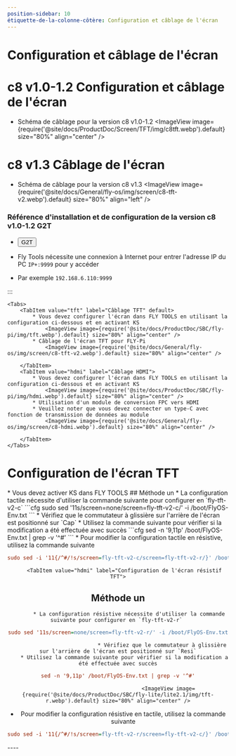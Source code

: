 ```yaml
---
position-sidebar: 10
étiquette-de-la-colonne-côtère: Configuration et câblage de l'écran
---
```


# Configuration et câblage de l'écran

# c8 v1.0-1.2 Configuration et câblage de l'écran

* Schéma de câblage pour la version c8 v1.0-1.2
<ImageView image={require('@site/docs/ProductDoc/Screen/TFT/img/c8tft.webp').default} size="80%" align="center" />

# c8 v1.3 Câblage de l'écran

* Schéma de câblage pour la version c8 v1.3
<ImageView image={require('@site/docs/General/fly-os/img/screen/c8-tft-v2.webp').default} size="80%" align="left" />

### Référence d'installation et de configuration de la version c8 v1.0-1.2 G2T
* <Button variant="contained" disableElevation component="a" rel="noopener" href="/docs\ProductDoc\ExtensionBoard\fly-g2t\rpi">G2T</Button>

* Fly Tools nécessite une connexion à Internet pour entrer l'adresse IP du PC `IP+:9999` pour y accéder
* Par exemple `192.168.6.110:9999`

:::

    <Tabs>
        <TabItem value="tft" label="Câblage TFT" default>
            * Vous devez configurer l'écran dans FLY TOOLS en utilisant la configuration ci-dessous et en activant KS
                <ImageView image={require('@site/docs/ProductDoc/SBC/fly-pi/img/tft.webp').default} size="80%" align="center" />
            * Câblage de l'écran TFT pour FLY-Pi
                <ImageView image={require('@site/docs/General/fly-os/img/screen/c8-tft-v2.webp').default} size="80%" align="center" />

        </TabItem>
        <TabItem value="hdmi" label="Câblage HDMI">
            * Vous devez configurer l'écran dans FLY TOOLS en utilisant la configuration ci-dessous et en activant KS
                <ImageView image={require('@site/docs/ProductDoc/SBC/fly-pi/img/hdmi.webp').default} size="80%" align="center" />               
            * Utilisation d'un module de conversion FPC vers HDMI
            * Veuillez noter que vous devez connecter un type-C avec fonction de transmission de données au module
                <ImageView image={require('@site/docs/General/fly-os/img/screen/c8-hdmi.webp').default} size="80%" align="center" />

        </TabItem>
    </Tabs>

# Configuration de l'écran TFT

<Tabs>
    <TabItem value="tft" label="Écran TFT" default>
        * Vous devez activer KS dans FLY TOOLS
            <ImageView image={require('@site/docs/ProductDoc/SBC/fly-lite/lite2.1/img/ks.webp').default} size="80%" align="center" />
        <Tabs>
    <TabItem value="tft" label="Configuration de l'écran tactile TFT" default>
## Méthode un    
         * La configuration tactile nécessite d'utiliser la commande suivante pour configurer en `fly-tft-v2-c`
```cfg
sudo sed '11s/screen=none/screen=fly-tft-v2-c/' -i /boot/FlyOS-Env.txt
```
         * Vérifiez que le commutateur à glissière sur l'arrière de l'écran est positionné sur `Cap`
    * Utilisez la commande suivante pour vérifier si la modification a été effectuée avec succès
```cfg
sed -n '9,11p' /boot/FlyOS-Env.txt | grep -v '^#'
```
        <ImageView image={require('@site/docs/ProductDoc/SBC/fly-lite/lite2.1/img/tft-c.webp').default} size="80%" align="center" />
 * Pour modifier la configuration tactile en résistive, utilisez la commande suivante

```cfg
sudo sed -i '11{/^#/!s/screen=fly-tft-v2-c/screen=fly-tft-v2-r/}' /boot/FlyOS-Env.txt
``` 
</TabItem>

        <TabItem value="hdmi" label="Configuration de l'écran résistif TFT">
## Méthode un        
           * La configuration résistive nécessite d'utiliser la commande suivante pour configurer en `fly-tft-v2-r` 
```cfg
sudo sed '11s/screen=none/screen=fly-tft-v2-r/' -i /boot/FlyOS-Env.txt
```
                                * Vérifiez que le commutateur à glissière sur l'arrière de l'écran est positionné sur `Resi`
        * Utilisez la commande suivante pour vérifier si la modification a été effectuée avec succès
```cfg
sed -n '9,11p' /boot/FlyOS-Env.txt | grep -v '^#'
```
                                    <ImageView image={require('@site/docs/ProductDoc/SBC/fly-lite/lite2.1/img/tft-r.webp').default} size="80%" align="center" />
 * Pour modifier la configuration résistive en tactile, utilisez la commande suivante

```cfg
sudo sed -i '11{/^#/!s/screen=fly-tft-v2-r/screen=fly-tft-v2-c/}' /boot/FlyOS-Env.txt
```
</TabItem>
</Tabs>    
</TabItem>
</Tabs>
    ----

